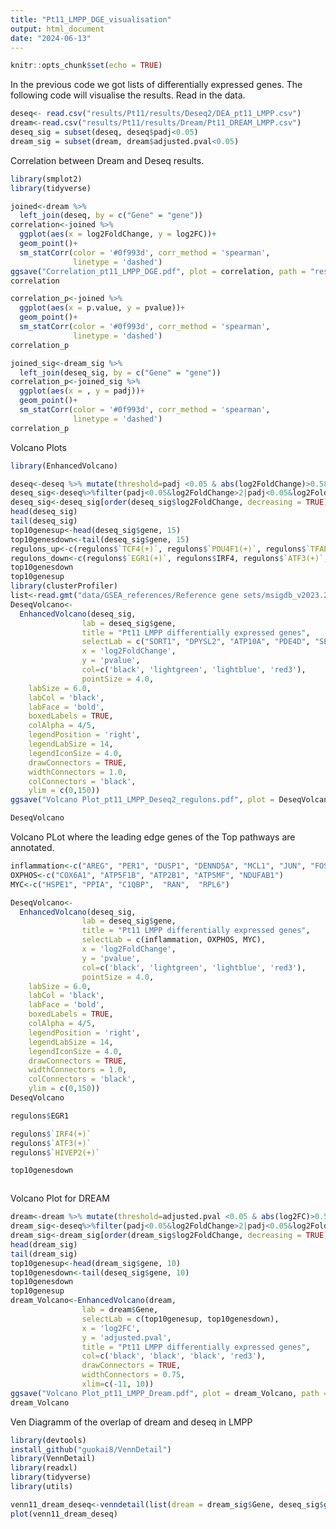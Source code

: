```yaml
---
title: "Pt11_LMPP_DGE_visualisation"
output: html_document
date: "2024-06-13"
---
```


```r
knitr::opts_chunk$set(echo = TRUE)
```

In the previous code we got lists of differentially expressed genes. The following code will visualise the results.
Read in the data.
```r
deseq<- read.csv("results/Pt11/results/Deseq2/DEA_pt11_LMPP.csv")
dream<-read.csv("results/Pt11/results/Dream/Pt11_DREAM_LMPP.csv")
deseq_sig = subset(deseq, deseq$padj<0.05)
dream_sig = subset(dream, dream$adjusted.pval<0.05)
```
Correlation between Dream and Deseq results.
```r
library(smplot2)
library(tidyverse)
```

```r
joined<-dream %>%
  left_join(deseq, by = c("Gene" = "gene"))
correlation<-joined %>% 
  ggplot(aes(x = log2FoldChange, y = log2FC))+
  geom_point()+
  sm_statCorr(color = '#0f993d', corr_method = 'spearman',
              linetype = 'dashed')
ggsave("Correlation_pt11_LMPP_DGE.pdf", plot = correlation, path = "results/Pt11/results/Figures", width =10, height = 10, unit = "cm")
correlation
```
```r
correlation_p<-joined %>% 
  ggplot(aes(x = p.value, y = pvalue))+
  geom_point()+
  sm_statCorr(color = '#0f993d', corr_method = 'spearman',
              linetype = 'dashed')
correlation_p
```
```r
joined_sig<-dream_sig %>%
  left_join(deseq_sig, by = c("Gene" = "gene"))
correlation_p<-joined_sig %>% 
  ggplot(aes(x = , y = padj))+
  geom_point()+
  sm_statCorr(color = '#0f993d', corr_method = 'spearman',
              linetype = 'dashed')
correlation_p
```


Volcano Plots
```r
library(EnhancedVolcano)
```
```r
deseq<-deseq %>% mutate(threshold=padj <0.05 & abs(log2FoldChange)>0.58)
deseq_sig<-deseq%>%filter(padj<0.05&log2FoldChange>2|padj<0.05&log2FoldChange<"-2")
deseq_sig<-deseq_sig[order(deseq_sig$log2FoldChange, decreasing = TRUE),]
head(deseq_sig)
tail(deseq_sig)
top10genesup<-head(deseq_sig$gene, 15)
top10genesdown<-tail(deseq_sig$gene, 15)
regulons_up<-c(regulons$`TCF4(+)`, regulons$`POU4F1(+)`, regulons$`TFAP4(+)`, regulons$`STAT6(+)`)
regulons_down<-c(regulons$`EGR1(+)`, regulons$IRF4, regulons$`ATF3(+)`, regulons$`HIVEP2(+)`)
top10genesdown
top10genesup
library(clusterProfiler)
list<-read.gmt("data/GSEA_references/Reference gene sets/msigdb_v2023.2.Hs_GMTs/VALK_AML_WITH_FLT3_ITD.v2023.2.Hs.gmt")
DeseqVolcano<-
  EnhancedVolcano(deseq_sig,
                lab = deseq_sig$gene,
                title = "Pt11 LMPP differentially expressed genes",
                selectLab = c("SORT1", "DPYSL2", "ATP10A", "PDE4D", "SEM3A3", "HBB", "CCSER1", "DACH1", "AREG", "SEMA3A", "RXFP1", "VNN1"),
                x = 'log2FoldChange',
                y = 'pvalue',
                col=c('black', 'lightgreen', 'lightblue', 'red3'),
                pointSize = 4.0,
    labSize = 6.0,
    labCol = 'black',
    labFace = 'bold',
    boxedLabels = TRUE,
    colAlpha = 4/5,
    legendPosition = 'right',
    legendLabSize = 14,
    legendIconSize = 4.0,
    drawConnectors = TRUE,
    widthConnectors = 1.0,
    colConnectors = 'black',
    ylim = c(0,150))
ggsave("Volcano Plot_pt11_LMPP_Deseq2_regulons.pdf", plot = DeseqVolcano, path = "results/Pt11/results/Figures", width =20, height = 30, unit = "cm")
```
```r
DeseqVolcano
```

Volcano PLot where the leading edge genes of the Top pathways are annotated.
```r

inflammation<-c("AREG", "PER1", "DUSP1", "DENND5A", "MCL1", "JUN", "FOS", "NFKBIA", "KLF2", "IRF2", "FOSB")
OXPHOS<-c("COX6A1", "ATP5F1B", "ATP2B1", "ATP5MF", "NDUFAB1")
MYC<-c("HSPE1", "PPIA", "C1QBP",  "RAN",  "RPL6")

DeseqVolcano<-
  EnhancedVolcano(deseq_sig,
                lab = deseq_sig$gene,
                title = "Pt11 LMPP differentially expressed genes",
                selectLab = c(inflammation, OXPHOS, MYC),
                x = 'log2FoldChange',
                y = 'pvalue',
                col=c('black', 'lightgreen', 'lightblue', 'red3'),
                pointSize = 4.0,
    labSize = 6.0,
    labCol = 'black',
    labFace = 'bold',
    boxedLabels = TRUE,
    colAlpha = 4/5,
    legendPosition = 'right',
    legendLabSize = 14,
    legendIconSize = 4.0,
    drawConnectors = TRUE,
    widthConnectors = 1.0,
    colConnectors = 'black',
    ylim = c(0,150))
DeseqVolcano
```
```r
regulons$EGR1
```
```r
regulons$`IRF4(+)`
regulons$`ATF3(+)`
regulons$`HIVEP2(+)`
```
```r
top10genesdown
```
```r

```

Volcano Plot for DREAM
```r
dream<-dream %>% mutate(threshold=adjusted.pval <0.05 & abs(log2FC)>0.58)
dream_sig<-deseq%>%filter(padj<0.05&log2FoldChange>2|padj<0.05&log2FoldChange<"-2")
dream_sig<-dream_sig[order(dream_sig$log2FoldChange, decreasing = TRUE),]
head(dream_sig)
tail(dream_sig)
top10genesup<-head(dream_sig$gene, 10)
top10genesdown<-tail(deseq_sig$gene, 10)
top10genesdown
top10genesup
dream_Volcano<-EnhancedVolcano(dream,
                lab = dream$Gene,
                selectLab = c(top10genesup, top10genesdown),
                x = 'log2FC',
                y = 'adjusted.pval',
                title = "Pt11 LMPP differentially expressed genes",
                col=c('black', 'black', 'black', 'red3'),
                drawConnectors = TRUE,
                widthConnectors = 0.75, 
                xlim=c(-11, 10))
ggsave("Volcano Plot_pt11_LMPP_Dream.pdf", plot = dream_Volcano, path = "results/Pt11/results/Figures", width =20, height = 30, unit = "cm")
dream_Volcano
```
Ven Diagramm of the overlap of dream and deseq in LMPP
```r
library(devtools)    
install_github("guokai8/VennDetail")
library(VennDetail)
library(readxl)
library(tidyverse)
library(utils)
```
```r
venn11_dream_deseq<-venndetail(list(dream = dream_sig$Gene, deseq_sig$gene))
plot(venn11_dream_deseq)
```

